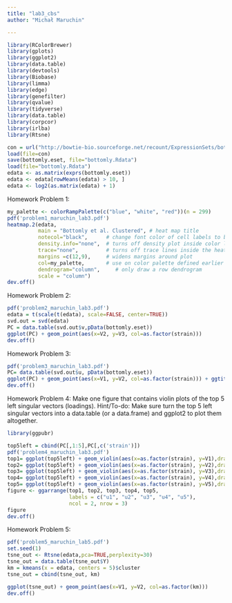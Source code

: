 ---
title: "lab3_cbs"
author: "Michał Maruchin"

---

```{r setup}
library(RColorBrewer)
library(gplots)
library(ggplot2)
library(data.table)
library(devtools)
library(Biobase)
library(limma)
library(edge)
library(genefilter)
library(qvalue)
library(tidyverse)
library(data.table)
library(corpcor)
library(irlba)
library(Rtsne)

con = url("http://bowtie-bio.sourceforge.net/recount/ExpressionSets/bottomly_eset.RData")
load(file=con)
save(bottomly.eset, file="bottomly.Rdata")
load(file="bottomly.Rdata")
edata <- as.matrix(exprs(bottomly.eset))
edata <- edata[rowMeans(edata) > 10, ]
edata <- log2(as.matrix(edata) + 1)

```



Homework Problem 1:
```{r problem1}
my_palette <- colorRampPalette(c("blue", "white", "red"))(n = 299)
pdf('problem1_maruchin_lab3.pdf')
heatmap.2(edata,
          main = "Bottomly et al. Clustered", # heat map title
          notecol="black",      # change font color of cell labels to black
          density.info="none",  # turns off density plot inside color legend
          trace="none",         # turns off trace lines inside the heat map
          margins =c(12,9),     # widens margins around plot
          col=my_palette,       # use on color palette defined earlier 
          dendrogram="column",     # only draw a row dendrogram
          scale = "column")
dev.off()

```

Homework Problem 2: 
```{r problem2}
pdf('problem2_maruchin_lab3.pdf')
edata = t(scale(t(edata), scale=FALSE, center=TRUE))
svd.out = svd(edata)
PC = data.table(svd.out$v,pData(bottomly.eset))
ggplot(PC) + geom_point(aes(x=V2, y=V3, col=as.factor(strain)))
dev.off()
```

Homework Problem 3: 
```{r problem3}
pdf('problem3_maruchin_lab3.pdf')
PC= data.table(svd.out$u, pData(bottomly.eset)) 
ggplot(PC) + geom_point(aes(x=V1, y=V2, col=as.factor(strain))) + ggtitle("Top 2 left singular vectors") 
dev.off()
```


Homework Problem 4: Make one figure that contains violin plots of the top 5 left singular vectors (loadings). 
Hint/To-do: Make sure turn the top 5 left singular vectors into a data.table (or a data.frame) and 
ggplot2 to plot them altogether.
```{r problem4}
library(ggpubr)

top5left = cbind(PC[,1:5],PC[,c('strain')])
pdf('problem4_maruchin_lab3.pdf')
top1= ggplot(top5left) + geom_violin(aes(x=as.factor(strain), y=V1),draw_quantiles = c(0.25, 0.5, 0.75))
top2= ggplot(top5left) + geom_violin(aes(x=as.factor(strain), y=V2),draw_quantiles = c(0.25, 0.5, 0.75))
top3= ggplot(top5left) + geom_violin(aes(x=as.factor(strain), y=V3),draw_quantiles = c(0.25, 0.5, 0.75))
top4= ggplot(top5left) + geom_violin(aes(x=as.factor(strain), y=V4),draw_quantiles = c(0.25, 0.5, 0.75))
top5= ggplot(top5left) + geom_violin(aes(x=as.factor(strain), y=V5),draw_quantiles = c(0.25, 0.5, 0.75))
figure <- ggarrange(top1, top2, top3, top4, top5,
                    labels = c("u1", "u2", "u3", "u4", "u5"),
                    ncol = 2, nrow = 3)
figure
dev.off()
```

Homework Problem 5: 
```{r problem5}
pdf('problem5_maruchin_lab5.pdf')
set.seed(1)
tsne_out <- Rtsne(edata,pca=TRUE,perplexity=30)
tsne_out = data.table(tsne_out$Y)
km = kmeans(x = edata, centers = 5)$cluster
tsne_out = cbind(tsne_out, km)

ggplot(tsne_out) + geom_point(aes(x=V1, y=V2, col=as.factor(km)))
dev.off()
```